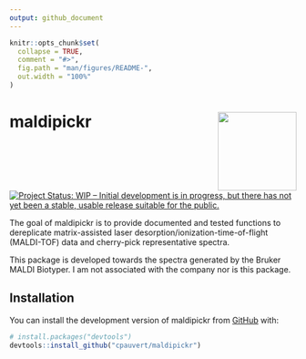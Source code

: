 ```yaml
---
output: github_document
---
```


<!-- README.md is generated from README.Rmd. Please edit that file -->

```r
knitr::opts_chunk$set(
  collapse = TRUE,
  comment = "#>",
  fig.path = "man/figures/README-",
  out.width = "100%"
)
```

# maldipickr <img src="man/figures/logo.png" align="right" height="138" />

<!-- badges: start -->
[![Project Status: WIP – Initial development is in progress, but there has not yet been a stable, usable release suitable for the public.](https://www.repostatus.org/badges/latest/wip.svg)](https://www.repostatus.org/#wip)
<!-- badges: end -->

The goal of maldipickr is to provide documented and tested functions to dereplicate matrix-assisted laser desorption/ionization-time-of-flight (MALDI-TOF) data and cherry-pick representative spectra. 

This package is developed towards the spectra generated by the Bruker MALDI Biotyper. I am not associated with the company nor is this package.


## Installation

You can install the development version of maldipickr from [GitHub](https://github.com/) with:

``` r
# install.packages("devtools")
devtools::install_github("cpauvert/maldipickr")
```
